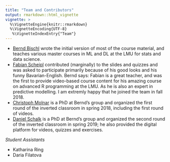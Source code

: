```yaml
---
title: "Team and Contributors"
output: rmarkdown::html_vignette
vignette: >
  %\VignetteEngine{knitr::rmarkdown}
  %\VignetteEncoding{UTF-8}
   %\VignetteIndexEntry{"Team"}
---
```


- [Bernd Bischl](https://www.compstat.statistik.uni-muenchen.de/people/bischl/) 
  wrote the initial version of most of the course material, and teaches various master courses in ML and DL at the LMU for stats and data science.
- [Fabian Scheipl](https://www.biostat.statistik.uni-muenchen.de/personen/mitarbeiter/scheipl/index.html) 
  contributed (marginally) to the slides and quizzes and was asked to participate primarily because of his good looks and his funny Bavarian-English. 
  Bernd says: Fabian is a great teacher, and was the first to provide video-based course content for his amazing course on advanced R programming at the LMU. As he is also an expert in predictive modelling. I am extremly happy that he joined the team in fall 2018.
- [Christoph Molnar](https://www.compstat.statistik.uni-muenchen.de/people/molnar) 
  is a PhD at Bernd's group and organized the first round of the inverted classroom in spring 2018, including the first round of videos.
- [Daniel Schalk](https://www.compstat.statistik.uni-muenchen.de/people/schalk) 
  is a PhD at Bernd's group and organized the second round of the inverted classroom in spring 2019; he also provided the digital platform for videos, quizzes and exercises. 

_Student Assistants_

- Katharina Ring
- Daria Filatova
